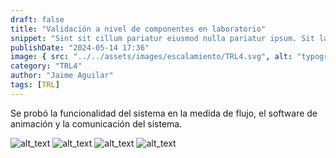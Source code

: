 ```yaml
---
draft: false
title: "Validación a nivel de componentes en laboratorio"
snippet: "Sint sit cillum pariatur eiusmod nulla pariatur ipsum. Sit laborum anim qui mollit tempor pariatur nisi minim dolor. Aliquip et adipisicing sit sit fugiat"
publishDate: "2024-05-14 17:36"
image: { src: "../../assets/images/escalamiento/TRL4.svg", alt: "typography" }
category: "TRL4"
author: "Jaime Aguilar"
tags: [TRL]
---
```


Se probó la funcionalidad del sistema en la medida de flujo, el software de animación y la comunicación del sistema.

![alt_text](/Blog/Escalamiento/TRL4/Imagen5.jpg "image_tlr4.1")
![alt_text](/Blog/Escalamiento/TRL4/Imagen6.png "image_tlr4.2")
![alt_text](/Blog/Escalamiento/TRL4/Imagen7.png "image_tlr4.3")
![alt_text](/Blog/Escalamiento/TRL4/Imagen8.jpg "image_tlr4.4")
